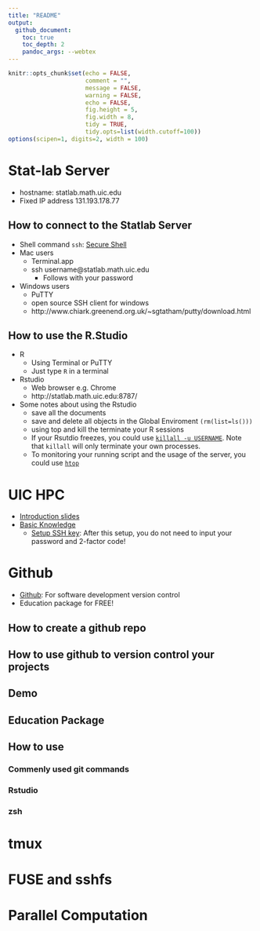 ```yaml
---
title: "README"
output:
  github_document:
    toc: true
    toc_depth: 2
    pandoc_args: --webtex
---
```


```r
knitr::opts_chunk$set(echo = FALSE, 
                      comment = "", 
                      message = FALSE, 
                      warning = FALSE, 
                      echo = FALSE, 
                      fig.height = 5,
                      fig.width = 8,
                      tidy = TRUE,
                      tidy.opts=list(width.cutoff=100))
options(scipen=1, digits=2, width = 100)
```

# Stat-lab Server 

* hostname: statlab.math.uic.edu 
* Fixed IP address 131.193.178.77


## How to connect to the Statlab Server
* Shell command `ssh`: [Secure Shell](https://en.wikipedia.org/wiki/Secure_Shell)
* Mac users 
    + Terminal.app
    + ssh username@statlab.math.uic.edu
        + Follows with your password
* Windows users 
    + PuTTY
    + open source SSH client for windows
    + http://www.chiark.greenend.org.uk/~sgtatham/putty/download.html
    
## How to use the R.Studio 
* R 
    + Using Terminal or PuTTY 
    + Just type `R` in a terminal 
* Rstudio 
    + Web browser e.g. Chrome 
    + http://statlab.math.uic.edu:8787/
* Some notes about using the Rstudio 
    + save all the documents 
    + save and delete all objects in the Global Enviroment `(rm(list=ls()))`
    + using top and kill the terminate your R sessions
    + If your Rsutdio freezes, you could use [`killall -u USERNAME`](https://linux.die.net/man/1/killall). Note that `killall` will only terminate your own processes.
    + To monitoring your running script and the usage of the server, you could use [`htop`](https://hisham.hm/htop/)

# UIC HPC
- [Introduction slides](https://acer.uic.edu/wp-content/uploads/sites/421/2020/01/Introduction_to_Extreme.pdf)
- [Basic Knowledge](https://confluence.acer.uic.edu/display/KB/)  
    - [Setup SSH key](https://confluence.acer.uic.edu/display/KB/Setting+up+SSH+Keys): After this setup, you do not need to input your password and 2-factor code!

# Github

- [Github](https://github.com/): For software development version control 
- Education package for FREE!

## How to create a github repo 

## How to use github to version control your projects

## Demo

## Education Package 

## How to use 

### Commenly used git commands

### Rstudio 

### zsh 

# tmux 

# FUSE and sshfs 

# Parallel Computation
